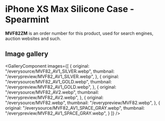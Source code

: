 
# iPhone XS Max Silicone Case - Spearmint

<Callout type='info' emoji='👉🏻'>**MVF82ZM** is an order number for this product, used for search engines, auction websites and such.</Callout>

## Image gallery

<GalleryComponent
    images={[
      {
        original: "/everysource/MVF82_AV1_SILVER.webp",
        thumbnail: "/everypreview/MVF82_AV1_SILVER.webp",
      },
      {
        original: "/everysource/MVF82_AV1_GOLD.webp",
        thumbnail: "/everypreview/MVF82_AV1_GOLD.webp",
      },
      {
        original: "/everysource/MVF82_AV2.webp",
        thumbnail: "/everypreview/MVF82_AV2.webp",
      },
      {
        original: "/everysource/MVF82.webp",
        thumbnail: "/everypreview/MVF82.webp",
      },
      {
        original: "/everysource/MVF82_AV1_SPACE_GRAY.webp",
        thumbnail: "/everypreview/MVF82_AV1_SPACE_GRAY.webp",
      }
    ]}
  />
